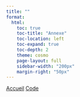 ```yaml
---
title: ""
format: 
  html:
    toc: true
    toc-title: "Annexe"
    toc-location: left
    toc-expand: true
    toc-depth: 2
    theme: cosmo
    page-layout: full
    sidebar-width: "200px" 
    margin-right: "50px"
---
```


:::{.navbar .p-3}
  <a href="index.html" class="me-4 ms-4">Accueil</a>
  <a href="code.html" class="me-4 ms-4">Code</a>
:::

